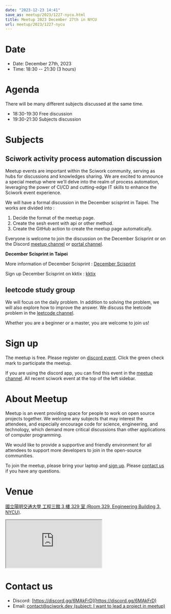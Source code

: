 ```yaml
---
date: "2023-12-23 14:41"
save_as: meetup/2023/1227-nycu.html
title: Meetup 2023 December 27th in NYCU
url: meetup/2023/1227-nycu
---
```


# Date

- Date: December 27th, 2023
- Time: 18:30 \-- 21:30 (3 hours)

# Agenda

There will be many different subjects discussed at the same time.

- 18:30-19:30 Free discussion
- 19:30-21:30 Subjects discussion

# Subjects

## Sciwork activity process automation discussion

Meetup events are important within the Sciwork community, serving as
hubs for discussions and knowledges sharing. We are excited to announce
a special meetup where we\'ll delve into the realm of process
automation, leveraging the power of CI/CD and cutting-edge IT skills to
enhance the Sciwork event experience.

We will have a formal discussion in the December scisprint in Taipei.
The works are divided into :

1.  Decide the format of the meetup page.
2.  Create the sesh event with api or other method.
3.  Create the GitHub action to create the meetup page automatically.

Everyone is welcome to join the discussion on the December Scisprint or
on the Discord [meetup
channel](https://discordapp.com/channels/730297880140578906/1007075707400237067)
or [portal
channel](https://discordapp.com/channels/730297880140578906/731756107617271939).

**December Scisprint in Taipei**

More information of December Scisprint : [December
Scisprint](https://sciwork.dev/sprint/2023/12-taipei)

Sign up December Scisprint on kktix :
[kktix](https://sciwork.kktix.cc/events/scisprint-202312-taipei)

## leetcode study group

We will focus on the daily problem. In addition to solving the problem,
we will also explore how to improve the answer. We discuss the leetcode
problem in the [leetcode
channel](https://discordapp.com/channels/730297880140578906/1175806975179763732).

Whether you are a beginner or a master, you are welcome to join us!

# Sign up

The meetup is free. Please register on [discord
event](https://discordapp.com/channels/730297880140578906/1007075707400237067/1187017048363126858).
Click the green check mark to participate the meetup.

If you are using the discord app, you can find this event in the [meetup
channel](https://discordapp.com/channels/730297880140578906/1007075707400237067).
All recent sciwork event at the top of the left sidebar.

# About Meetup

Meetup is an event providing space for people to work on open source
projects together. We welcome any subjects that may interest the
attendees, and especially encourage code for science, engineering, and
technology, which demand more critical discussions than other
applications of computer programming.

We would like to provide a supportive and friendly environment for all
attendees to support more developers to join in the open-source
communities.

To join the meetup, please bring your laptop and [sign up](#sign-up).
Please [contact us](#contact-us) if you have any questions.

# Venue

[國立陽明交通大學 工程三館 3 樓 329 室 (Room 329, Engineering Building
3, NYCU)](https://goo.gl/maps/TgDYwohB3CBmQgww9).

<div
  style={{
    overflow: "hidden",
    paddingBottom: "56.25%",
    position: "relative",
    height: 0,
  }}
>
  <iframe
    src="https://www.google.com/maps/embed?pb=!1m18!1m12!1m3!1d905.5596639949631!2d120.99673777209487!3d24.787280157478236!2m3!1f0!2f0!3f0!3m2!1i1024!2i768!4f13.1!3m3!1m2!1s0x3468360f96adabd7%3A0xedfd1ba0fa6c6bf7!2z5ZyL56uL6Zm95piO5Lqk6YCa5aSn5a24IOW3peeoi-S4iemkqA!5e0!3m2!1szh-TW!2stw!4v1678519228058!5m2!1szh-TW!2stw"
    style={{
      left: 0,
      top: 0,
      height: "100%",
      width: "100%",
      position: "absolute",
      border: 0,
    }}
    allowfullscreen=""
    loading="lazy"
    referrerpolicy="no-referrer-when-downgrade"
  ></iframe>
</div>

# Contact us

- Discord: [https://discord.gg/6MAkFrD](https://discord.gg/6MAkFrD)
- Email: [contact@sciwork.dev (subject: I want to lead a project in
  meetup)](mailto:contact@sciwork.dev?subject=[sciwork]%20I%20want%20to%20lead%20a%20project%20in%20scisprint)
